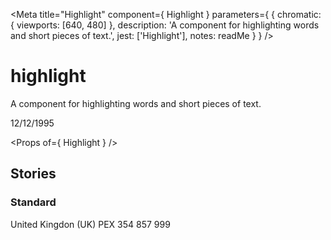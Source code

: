 
<Meta
  title="Highlight"
  component={ Highlight }
  parameters={ {
    chromatic: { viewports: [640, 480] },
    description: 'A component for highlighting words and short pieces of text.',
    jest: ['Highlight'],
    notes: readMe
  } }
/>

# highlight

A component for highlighting words and short pieces of text.

<Preview withToolbar>
  <Story name="Highlight Date">
    <Highlight>
      12/12/1995
    </Highlight>
  </Story>
</Preview>

<Props of={ Highlight } />

## Stories
### Standard

<Preview>
  <Story name="Highlight Text">
    <Highlight>
      United Kingdon (UK)
    </Highlight>
  </Story>
</Preview>

<Preview>
  <Story name="Highlight Id">
    <Highlight>
      PEX 354 857 999
    </Highlight>
  </Story>
</Preview>

